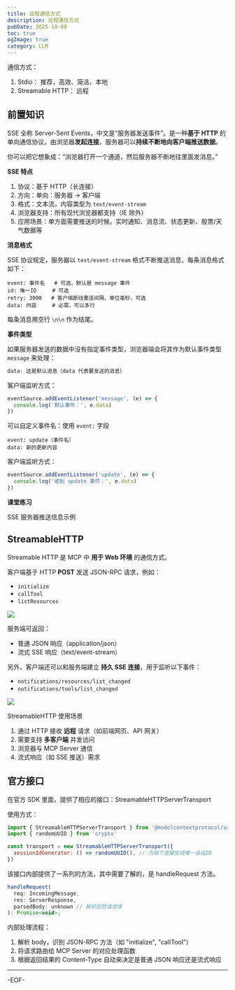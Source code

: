 ```yaml
---
title: 远程通信方式
description: 远程通信方式
pubDate: 2025-10-09
toc: true
ogImage: true
category: LLM
---
```


通信方式：

1. Stdio： 推荐，高效、简洁、本地
2. Streamable HTTP： 远程

## 前置知识

SSE 全称 Server-Sent Events，中文是“服务器发送事件”。是一种**基于 HTTP** 的单向通信协议，由浏览器**发起连接**，服务器可以**持续不断地向客户端推送数据**。

你可以把它想象成：“浏览器打开一个通道，然后服务器不断地往里面发消息。”

**SSE 特点**

1. 协议：基于 HTTP（长连接）
2. 方向：单向：服务器 -> 客户端
3. 格式：文本流，内容类型为 `text/event-stream`
4. 浏览器支持：所有现代浏览器都支持（IE 除外）
5. 应用场景：单方面需要推送的时候。实时通知、消息流、状态更新、股票/天气数据等

**消息格式**

SSE 协议规定，服务器以 `text/event-stream` 格式不断推送消息，每条消息格式如下：

```
event: 事件名   # 可选，默认是 message 事件
id: 唯一ID     # 可选
retry: 3000   # 客户端断线重连间隔，单位毫秒，可选
data: 内容     # 必需，可以多行
```

每条消息用空行 `\n\n` 作为结尾。

**事件类型**

如果服务器发送的数据中没有指定事件类型，浏览器端会将其作为默认事件类型 `message` 来处理：

```js
data: 这是默认消息（data 代表要发送的消息）
```

客户端监听方式：

```js
eventSource.addEventListener('message', (e) => {
  console.log('默认事件：', e.data)
})
```

可以自定义事件名：使用 `event:` 字段

```
event: update（事件名）
data: 新的更新内容
```

客户端监听方式：

```js
eventSource.addEventListener('update', (e) => {
  console.log('收到 update 事件：', e.data)
})
```

**课堂练习**

SSE 服务器推送信息示例

## StreamableHTTP

Streamable HTTP 是 MCP 中 **用于 Web 环境** 的通信方式。

客户端基于 HTTP **POST** 发送 JSON-RPC 请求，例如：

- `initialize`
- `callTool`
- `listResources`

![](https://raw.githubusercontent.com/Joruno-w/blog/main/img/20251014160338733.png)

服务端可返回：

- 普通 JSON 响应（application/json）
- 流式 SSE 响应（text/event-stream）

另外，客户端还可以和服务端建立 **持久 SSE 连接**，用于监听以下事件：

- `notifications/resources/list_changed`
- `notifications/tools/list_changed`

![](https://raw.githubusercontent.com/Joruno-w/blog/main/img/20251014160041964.png)

StreamableHTTP 使用场景

1. 通过 HTTP 接收 **远程** 请求（如前端网页、API 网关）
2. 需要支持 **多客户端** 并发访问
3. 浏览器与 MCP Server 通信
4. 流式响应（如 SSE 推送）需求

## 官方接口

在官方 SDK 里面，提供了相应的接口：StreamableHTTPServerTransport

使用方式：

```js
import { StreamableHTTPServerTransport } from '@modelcontextprotocol/sdk/server/streamableHttp.js'
import { randomUUID } from 'crypto'

const transport = new StreamableHTTPServerTransport({
  sessionIdGenerator: () => randomUUID(), // 为每个连接生成唯一会话ID
})
```

该接口内部提供了一系列的方法，其中需要了解的，是 handleRequest 方法。

```js
handleRequest(
  req: IncomingMessage,
  res: ServerResponse,
  parsedBody: unknown // 解析后的请求体
): Promise<void>;
```

内部处理流程：

1. 解析 body，识别 JSON-RPC 方法（如 "initialize", "callTool"）
2. 将请求路由给 MCP Server 的对应处理函数
3. 根据返回结果的 Content-Type 自动来决定是普通 JSON 响应还是流式响应

---

-EOF-
